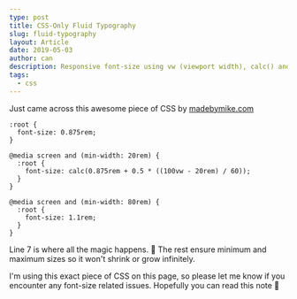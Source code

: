 ```yaml
---
type: post
title: CSS-Only Fluid Typography
slug: fluid-typography
layout: Article
date: 2019-05-03
author: can
description: Responsive font-size using vw (viewport width), calc() and media queries to set boundaries
tags:
  - css
---
```


Just came across this awesome piece of CSS by [madebymike.com](https://www.madebymike.com.au/writing/fluid-type-calc-examples/)

```css{7}
:root {
  font-size: 0.875rem;
}

@media screen and (min-width: 20rem) {
  :root {
    font-size: calc(0.875rem + 0.5 * ((100vw - 20rem) / 60));
  }
}

@media screen and (min-width: 80rem) {
  :root {
    font-size: 1.1rem;
  }
}
```

Line 7 is where all the magic happens. 🦄
The rest ensure minimum and maximum sizes so it won't shrink or grow infinitely.

I'm using this exact piece of CSS on this page, so please let me know if you encounter any font-size related issues.
Hopefully you can read this note 🤞
